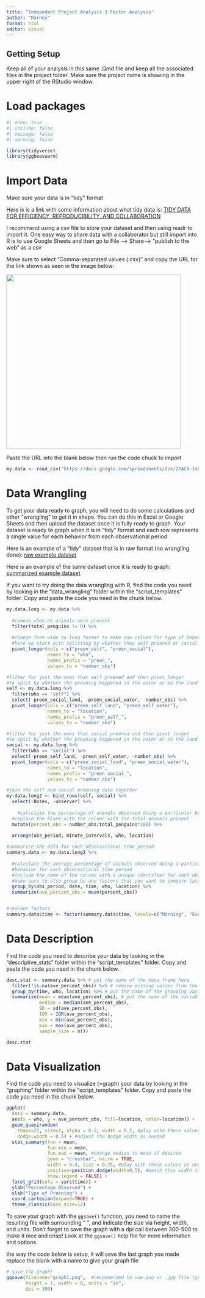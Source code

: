 ```yaml
---
title: "Indepedent Project Analysis 3 Factor Analysis"
author: "Marney"
format: html
editor: visual
---
```


## Getting Setup

Keep all of your analysis in this same .Qmd file and keep all the associated files in the project folder. Make sure the project name is showing in the upper right of the RStudio window.

# Load packages

```r
#| echo: true
#| include: false
#| message: false
#| warning: false

library(tidyverse)
library(ggbeeswarm)

```

# Import Data

Make sure your data is in "tidy" format

Here is is a link with some information about what tidy data is: [TIDY DATA FOR EFFICIENCY, REPRODUCIBILITY, AND COLLABORATION](https://www.openscapes.org/blog/2020/10/12/tidy-data/)

I recommend using a csv file to store your dataset and then using readr to import it. One easy way to share data with a collaborator but still import into R is to use Google Sheets and then go to File --\> Share--\> "publish to the web" as a csv

Make sure to select "Comma-separated values (.csv)" and copy the URL for the link shown as seen in the image below:

![](images/save_to_web.png){fig-alt="Under link make sure that entire document and comma-separated values (.csv) are selected when you publish to the web. Copy the link shown." width="457"}

Paste the URL into the blank below then run the code chuck to import


```r


my.data <- read_csv("https://docs.google.com/spreadsheets/d/e/2PACX-1vQMqRB4H8Y5WdkUZaEghI57JRDIe3hdw_AaomDhs5LP7zW3DXIM8BLUpSrjzL8P1a0SLWkKu1KbEBYH/pub?output=csv")

```

# Data Wrangling

To get your data ready to graph, you will need to do some calculations and other "wrangling" to get it in shape. You can do this in Excel or Google Sheets and then upload the dataset once it is fully ready to graph. Your dataset is ready to graph when it is in "tidy" format and each row represents a single value for each behavior from each observational period

Here is an example of a "tidy" dataset that is in raw format (no wrangling done): [raw example dataset](https://docs.google.com/spreadsheets/d/1wYSSC5Ji5ZBub-jDIItC6VNt3DG_lWmtE4KV4VvljqA/edit?usp=sharing)

Here is an example of the same dataset once it is ready to graph: [summarized example dataset](https://docs.google.com/spreadsheets/d/1GzYmA1JeUeK9VwwhrxfnipUaOH6ZXQbTJ4E23EfK0X8/edit?usp=sharing)

If you want to try doing the data wrangling with R, find the code you need by looking in the "data_wrangling" folder within the "script_templates" folder. Copy and paste the code you need in the chunk below.

```r

my.data.long <- my.data %>% 
  
  #remove when no animals were present 
  filter(total_penguins != 0) %>%   
  
  #change from wide to long format to make one column for type of behavior
  #here we start with splitting by whether they self preened or social preened
  pivot_longer(cols = c("preen_self", "preen_social"),
               names_to = "who",
               names_prefix = "preen_",
               values_to = "number_obs") 

#filter for just the ones that self preened and then pivot_longer 
#to split by whether the preening happened in the water or on the land
self <- my.data.long %>% 
  filter(who == "self") %>% 
  select(-preen_social_land, -preen_social_water, -number_obs) %>% 
  pivot_longer(cols = c("preen_self_land", "preen_self_water"),
               names_to = "location",
               names_prefix = "preen_self_",
               values_to = "number_obs") 

#filter for just the ones that social preened and then pivot_longer 
#to split by whether the preening happened in the water or on the land
social <- my.data.long %>% 
  filter(who == "social") %>% 
  select(-preen_self_land, -preen_self_water, -number_obs) %>% 
  pivot_longer(cols = c("preen_social_land", "preen_social_water"),
               names_to = "location",
               names_prefix = "preen_social_",
               values_to = "number_obs") 

#join the self and social preening data together
my.data.long2 <- bind_rows(self, social) %>% 
  select(-Notes, -observer) %>% 
  
    #calculate the percentage of animals observed doing a particular behavior
  #replace the blank with the column with the total animals present
  mutate(percent_obs = number_obs/total_penguins*100) %>% 
  
  arrange(obs_period, minute_intervals, who, location)

#summarize the data for each observational time period
summary.data <- my.data.long2 %>% 
  
  #calculate the average percentage of animals observed doing a particular 
  #behavior for each observational time period
  #include the name of the column with a unique identifier for each observational time period in the group_by() function
  #make sure to also group by any factors that you want to compare later
  group_by(obs_period, date, time, who, location) %>% 
  summarize(ave_percent_obs = mean(percent_obs))


#reorder factors
summary.data$time <- factor(summary.data$time, levels=c("Morning", "Evening"))

```

# Data Description

Find the code you need to describe your data by looking in the "descriptive_stats" folder within the "script_templates" folder. Copy and paste the code you need in the chunk below.

```r

desc.stat <- summary.data %>% # put the name of the data frame here
  filter(!is.na(ave_percent_obs)) %>% # remove missing values from the variable of interest
  group_by(time, who, location) %>% # put the name of the grouping variables here
  summarize(mean = mean(ave_percent_obs), # put the name of the variable you want to summarize in this & following blanks
            median = median(ave_percent_obs), 
            SD = sd(ave_percent_obs), 
            IQR = IQR(ave_percent_obs), 
            min = min(ave_percent_obs),
            max = max(ave_percent_obs),
            sample_size = n())

desc.stat


```

# Data Visualization

Find the code you need to visualize (=graph) your data by looking in the "graphing" folder within the "script_templates" folder. Copy and paste the code you need in the chunk below.

```r

ggplot(
  data = summary.data, 
  aes(x = who, y = ave_percent_obs, fill=location, color=location)) + 
  geom_quasirandom(
    shape=21, size=2, alpha = 0.5, width = 0.2, #play with these values as needed
    dodge.width = 0.5) + #adjust the dodge width as needed
  stat_summary(fun = mean, 
               fun.min = mean, 
               fun.max = mean, #change median to mean if desired
               geom = "crossbar", na.rm = TRUE,
               width = 0.4, size = 0.75, #play with these values as needed
               position=position_dodge(width=0.5), #match this width to dodge.width above
               show.legend = FALSE) + 
  facet_grid(cols = vars(time)) +
  ylab("Percentage Observed") +
  xlab("Type of Preening") +
  coord_cartesian(expand=TRUE) +
  theme_classic(base_size=12) 


```

To save your graph with the `ggsave()` function, you need to name the resulting file with surrounding " ", and indicate the size via height, width, and units. Don't forget to save the graph with a dpi call between 300-500 to make it nice and crisp! Look at the `ggsave()` help file for more information and options.

the way the code below is setup, it will save the last graph you made replace the blank with a name to give your graph file

```r

# save the graph!
ggsave(filename="graph1.png",  #recommended to use.png or .jpg file types
       height = 7, width = 8, units = "in", 
       dpi = 300)

```
